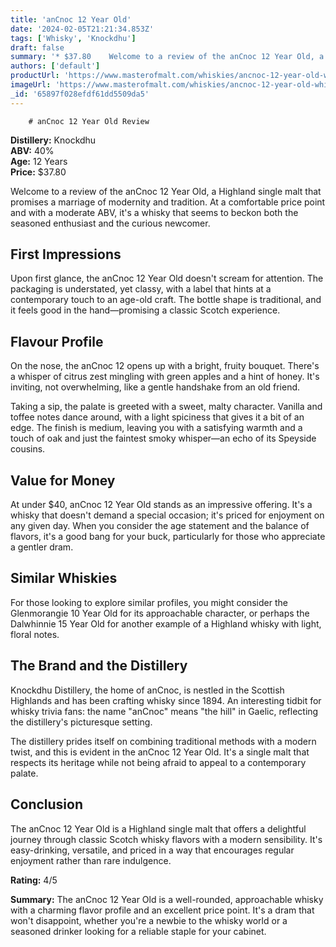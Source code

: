```yaml
---
title: 'anCnoc 12 Year Old'
date: '2024-02-05T21:21:34.853Z'
tags: ['Whisky', 'Knockdhu']
draft: false
summary: '* $37.80    Welcome to a review of the anCnoc 12 Year Old, a Highland single malt that promises a marriage of modernity and tradit...'
authors: ['default']
productUrl: 'https://www.masterofmalt.com/whiskies/ancnoc-12-year-old-whisky/'
imageUrl: 'https://www.masterofmalt.com/whiskies/ancnoc-12-year-old-whisky.jpg'
_id: '65897f028efdf61dd5509da5'
---
```


        # anCnoc 12 Year Old Review

**Distillery:** Knockdhu  
**ABV:** 40%  
**Age:** 12 Years  
**Price:** $37.80

Welcome to a review of the anCnoc 12 Year Old, a Highland single malt that promises a marriage of modernity and tradition. At a comfortable price point and with a moderate ABV, it's a whisky that seems to beckon both the seasoned enthusiast and the curious newcomer.

## First Impressions

Upon first glance, the anCnoc 12 Year Old doesn't scream for attention. The packaging is understated, yet classy, with a label that hints at a contemporary touch to an age-old craft. The bottle shape is traditional, and it feels good in the hand—promising a classic Scotch experience.

## Flavour Profile

On the nose, the anCnoc 12 opens up with a bright, fruity bouquet. There's a whisper of citrus zest mingling with green apples and a hint of honey. It's inviting, not overwhelming, like a gentle handshake from an old friend.

Taking a sip, the palate is greeted with a sweet, malty character. Vanilla and toffee notes dance around, with a light spiciness that gives it a bit of an edge. The finish is medium, leaving you with a satisfying warmth and a touch of oak and just the faintest smoky whisper—an echo of its Speyside cousins.

## Value for Money

At under $40, anCnoc 12 Year Old stands as an impressive offering. It's a whisky that doesn't demand a special occasion; it's priced for enjoyment on any given day. When you consider the age statement and the balance of flavors, it's a good bang for your buck, particularly for those who appreciate a gentler dram.

## Similar Whiskies

For those looking to explore similar profiles, you might consider the Glenmorangie 10 Year Old for its approachable character, or perhaps the Dalwhinnie 15 Year Old for another example of a Highland whisky with light, floral notes.

## The Brand and the Distillery

Knockdhu Distillery, the home of anCnoc, is nestled in the Scottish Highlands and has been crafting whisky since 1894. An interesting tidbit for whisky trivia fans: the name "anCnoc" means "the hill" in Gaelic, reflecting the distillery's picturesque setting.

The distillery prides itself on combining traditional methods with a modern twist, and this is evident in the anCnoc 12 Year Old. It's a single malt that respects its heritage while not being afraid to appeal to a contemporary palate.

## Conclusion

The anCnoc 12 Year Old is a Highland single malt that offers a delightful journey through classic Scotch whisky flavors with a modern sensibility. It's easy-drinking, versatile, and priced in a way that encourages regular enjoyment rather than rare indulgence.

**Rating:** 4/5

**Summary:** The anCnoc 12 Year Old is a well-rounded, approachable whisky with a charming flavor profile and an excellent price point. It's a dram that won't disappoint, whether you're a newbie to the whisky world or a seasoned drinker looking for a reliable staple for your cabinet.
